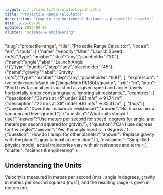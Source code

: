 ```yaml
---
layout: ../../layouts/CalculatorLayout.astro
title: "Projectile Range Calculator"
description: "Compute the horizontal distance a projectile travels."
date: 2025-09-30
updated: 2025-09-30
cluster: "science & engineering"
---
```



  "slug": "projectile-range",
  "title": "Projectile Range Calculator",
  "locale": "en",
  "inputs": [
    {"name":"velocity","label":"Launch Speed (m/s)","type":"number","step":"any","placeholder":"30"},
    {"name":"angle","label":"Launch Angle (°)","type":"number","step":"any","placeholder":"45"},
    {"name":"gravity","label":"Gravity (m/s²)","type":"number","step":"any","placeholder":"9.81"}
  ],
  "expression": "(velocity*velocity*Math.sin(2*angle*Math.PI/180))/gravity",
  "unit": "m",
  "intro": "Find how far an object launched at a given speed and angle travels horizontally under constant gravity, ignoring air resistance.",
  "examples": [
    {"description":"30 m/s at 45° under 9.81 m/s² ⇒ 91.74 m"},
    {"description":"20 m/s at 30° under 9.81 m/s² ⇒ 35.31 m"}
  ],
  "faqs": [
    {"question":"Does this include air resistance?","answer":"No, it assumes a vacuum and level ground."},
    {"question":"What units should I use?","answer":"Use meters per second for speed, degrees for angle, and meters per second squared for gravity."},
    {"question":"Can I use degrees for the angle?","answer":"Yes, the angle input is in degrees."},
    {"question":"How do I adapt for other planets?","answer":"Replace gravity with the planet's gravitational acceleration."}
  ],
  "disclaimer": "Simplified physics model; actual trajectories vary with air resistance and terrain.",
  "cluster": "science & engineering"
};

<Calculator schema={schema} />

<section class="mt-8">
  <h2>Understanding the Units</h2>
  <p>Velocity is measured in meters per second (m/s), angle in degrees, gravity in meters per second squared (m/s²), and the resulting range is given in meters (m).</p>
</section>

